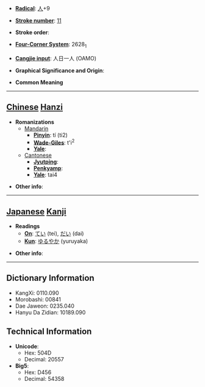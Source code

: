 
<!--
Attention: This page is to be ph34red.

Thank you.
Brought to you by Ph34rness.
-->

* '''[[Wiktionary:Chinese radical index| Radical]]''': [[Wiktionary:Chinese radical index 人|人]]+9

* '''[[Wiktionary:Chinese total strokes index|Stroke number]]''': [[Wiktionary:Chinese total strokes index 11|11]]

* '''Stroke order''': 

* '''[[Wiktionary:Chinese four corner index|Four-Corner System]]''': 2628<sub>1</sub>

* '''[[Wiktionary:Chinese Cangjie index|Cangjie input]]''': 人日一人 (OAMO)

* '''Graphical Significance and Origin''': 

* '''Common Meaning'''

----

== [[Chinese]] [[Hanzi]] ==

* '''Romanizations'''
** [[Mandarin]]
*** '''[[Pinyin]]''': tí (ti2)
*** '''[[Wade-Giles]]''': t'i<sup>2</sup>
*** '''[[Yale]]''': 
**[[Cantonese]]
***'''[[Jyutping]]''':
***'''[[Penkyamp]]''': 
***'''[[Yale]]''': tai4

* '''Other info''': 

----

== [[Japanese]] [[Kanji]] ==

* '''Readings'''
** '''[[On]]''': [[てい]] (tei), [[だい]] (dai)
** '''[[Kun]]''': [[ゆるやか]] (yuruyaka)

* '''Other info''':  

----

== Dictionary Information ==

* KangXi: 0110.090
* Morobashi: 00841
* Dae Jaweon: 0235.040
* Hanyu Da Zidian: 10189.090

== Technical Information ==

* '''Unicode''':
** Hex: 504D
** Decimal: 20557
* '''Big5''':
** Hex: D456
** Decimal: 54358